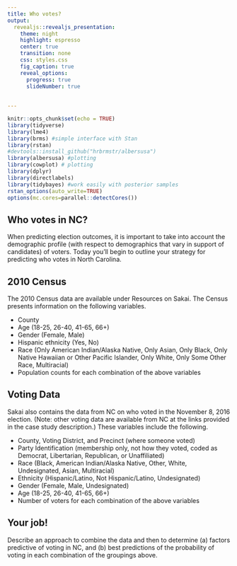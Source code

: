 ```yaml
---
title: Who votes?
output: 
  revealjs::revealjs_presentation:
    theme: night
    highlight: espresso
    center: true
    transition: none
    css: styles.css
    fig_caption: true
    reveal_options:
      progress: true
      slideNumber: true
      
  
---
```


```r
knitr::opts_chunk$set(echo = TRUE)
library(tidyverse)
library(lme4)
library(brms) #simple interface with Stan
library(rstan)
#devtools::install_github("hrbrmstr/albersusa")
library(albersusa) #plotting
library(cowplot) # plotting
library(dplyr)
library(directlabels)
library(tidybayes) #work easily with posterior samples
rstan_options(auto_write=TRUE)
options(mc.cores=parallel::detectCores())
```

## Who votes in NC?

When predicting election outcomes, it is important to take into account the demographic profile (with respect to demographics that vary in support of candidates) of voters. Today you'll begin to outline your strategy for predicting who votes in North Carolina.

## 2010 Census

The 2010 Census data are available under Resources on Sakai. The Census presents information on the following variables.

- County
- Age (18-25, 26-40, 41-65, 66+)
- Gender (Female, Male)
- Hispanic ethnicity (Yes, No)
- Race (Only American Indian/Alaska Native, Only Asian, Only Black, Only Native Hawaiian or Other Pacific Islander, Only White, Only Some Other Race, Multiracial)
- Population counts for each combination of the above variables

## Voting Data

Sakai also contains the data from NC on who voted in the November 8, 2016 election. (Note: other voting data are available from NC at the links provided in the case study description.)  These variables include the following.

- County, Voting District, and Precinct (where someone voted)
- Party Identification (membership only, not how they voted, coded as Democrat, Libertarian, Republican, or Unaffiliated)
- Race (Black, American Indian/Alaska Native, Other, White, Undesignated, Asian, Multiracial)
- Ethnicity (Hispanic/Latino, Not Hispanic/Latino, Undesignated)
- Gender (Female, Male, Undesignated)
- Age (18-25, 26-40, 41-65, 66+)
- Number of voters for each combination of the above variables

## Your job!

Describe an approach to combine the data and then to determine (a) factors predictive of voting in NC, and (b) best predictions of the probability of voting in each combination of the groupings above.




